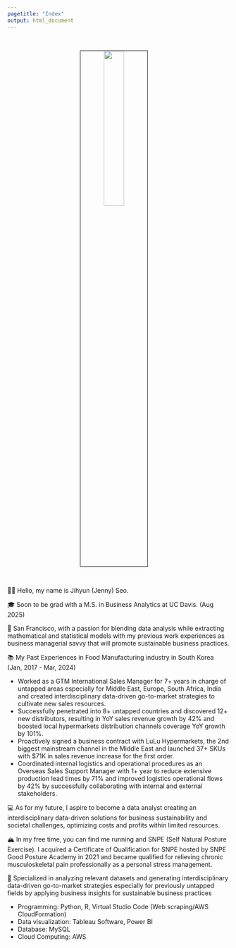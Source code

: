 ```yaml
---
pagetitle: "Index"
output: html_document
---
```


<link rel="stylesheet" href="styles.css" type="text/css">
<link rel="stylesheet" href="site_libs/academicons-1.9.1/css/academicons.min.css"/>

<br>

<p align="center">
<img src="images/Jenny_new_image.jpg" style="width:30%; border:0.5px solid; margin-right: 20px" align="center">
</p>
<br>

👋🏽 Hello, my name is Jihyun (Jenny) Seo. 

🎓 Soon to be grad with a M.S. in Business Analytics at UC Davis. (Aug 2025)

🌇 San Francisco, with a passion for blending data analysis while extracting  mathematical and statistical models with my previous work experiences as business managerial savvy that will promote sustainable business practices.

📚 My Past Experiences in Food Manufacturing industry in South Korea (Jan, 2017 - Mar, 2024)

+  Worked as a GTM International Sales Manager for 7+ years in charge of untapped areas especially for Middle East, Europe, South Africa, India and created interdisciplinary data-driven go-to-market strategies to cultivate new sales resources.
+  Successfully penetrated into 8+ untapped countries and discovered 12+ new distributors, resulting in YoY sales revenue growth by 42% and boosted local hypermarkets distribution channels coverage YoY growth by 101%.
+  Proactively signed a business contract with LuLu Hypermarkets, the 2nd biggest mainstream channel in the Middle East and launched 37+ SKUs with $71K in sales revenue increase for the first order.
+  Coordinated internal logistics and operational procedures as an Overseas Sales Support Manager with 1+ year to reduce extensive production lead times by 71% and improved logistics operational flows by 42% by successfully collaborating with internal and external stakeholders.

💻 As for my future, I aspire to become a data analyst creating an interdisciplinary data-driven solutions for business sustainability and societal challenges, optimizing costs and profits within limited resources. 

🏔 In my free time, you can find me running and SNPE (Self Natural Posture Exercise). I acquired a Certificate of Qualification for SNPE hosted by SNPE Good Posture Academy in 2021 and became qualified for relieving chronic musculoskeletal pain professionally as a personal stress management. 

💪 Specialized in analyzing relevant datasets and generating interdisciplinary data-driven go-to-market strategies especially for previously untapped fields by applying business insights for sustainable business practices

+ Programming: Python, R, Virtual Studio Code (Web scraping/AWS CloudFormation)
+ Data visualization: Tableau Software, Power BI
+ Database: MySQL
+ Cloud Computing: AWS
